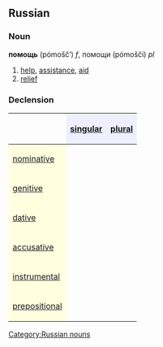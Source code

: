 ==Russian==
[[Category:Russian nouns]]
===Noun===
'''помощь''' (pómošč’) ''f'', помощи (pómošči) ''pl''

# [[help]], [[assistance]], [[aid]]
# [[relief]]

===Declension===
{| border="1" cellpadding="4" cellspacing="0"
!
! style="background-color: #EFEFFF" align="center"|[[singular]]
! style="background-color: #EFEFFF" align="center"|[[plural]]
|-
! style="background-color: #FFFFE0" align="left"|[[nominative case|nominative]]
| align="center"|{{RUchar|по́мощь}}
| align="center"|{{RUchar|по́мощи}}
|-
! style="background-color: #FFFFE0" align="left"|[[genitive case|genitive]]
| align="center"|{{RUchar|по́мощи}}
| align="center"|{{RUchar|по́мощей}}
|-
! style="background-color: #FFFFE0" align="left"|[[dative case|dative]]
| align="center"|{{RUchar|по́мощи}}
| align="center"|{{RUchar|по́мощям}}
|-
! style="background-color: #FFFFE0" align="left"|[[accusative case|accusative]]
| align="center"|{{RUchar|по́мощь}}
| align="center"|{{RUchar|по́мощи}}
|-
! style="background-color: #FFFFE0" align="left"|[[instrumental case|instrumental]]
| align="center"|{{RUchar|по́мощью}}
| align="center"|{{RUchar|по́мощями}}
|-
! style="background-color: #FFFFE0" align="left"|[[prepositional case|prepositional]]
| align="center"|{{RUchar|о по́мощи}}
| align="center"|{{RUchar|о по́мощях}}
|}